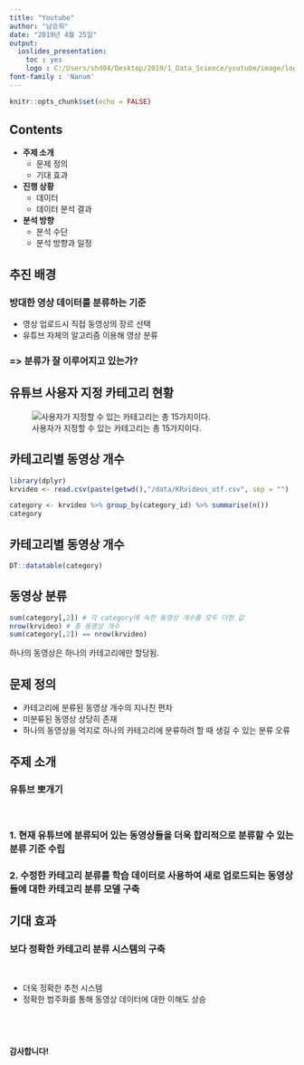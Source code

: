 ```yaml
---
title: "Youtube"
author: "남승희"
date: "2019년 4월 25일"
output: 
  ioslides_presentation:
    toc : yes
    logo : C:/Users/shd04/Desktop/2019/1_Data_Science/youtube/image/logo.png
font-family : 'Nanum'
---
```


```r
knitr::opts_chunk$set(echo = FALSE)
```

## Contents

- **주제 소개**
    - 문제 정의
    - 기대 효과
- **진행 상황**
    - 데이터
    - 데이터 분석 결과
- **분석 방향**
    - 분석 수단
    - 분석 방향과 일정



##  추진 배경 {.bigger }

### 방대한 영상 데이터를 분류하는 기준

- 영상 업로드시 직접 동영상의 장르 선택
- 유튜브 자체의 알고리즘 이용해 영상 분류

### => 분류가 잘 이루어지고 있는가?




## 유튜브 사용자 지정 카테고리 현황 {.smaller}

<div class="columns-2">
  ![사용자가 지정할 수 있는 카테고리는 총 15가지이다.](C:/Users/shd04/Desktop/2019/1_Data_Science/youtube/image/youtube_category.jpg)


</div>





## 카테고리별 동영상 개수 {.smaller}

```r
library(dplyr)
krvideo <- read.csv(paste(getwd(),"/data/KRvideos_utf.csv", sep = "") , header=TRUE)
```

```r

category <- krvideo %>% group_by(category_id) %>% summarise(n()) 
category

```

## 카테고리별 동영상 개수 {.smaller}

```r

DT::datatable(category)

```

## 동영상 분류

```r
sum(category[,2]) # 각 category에 속한 동영상 개수를 모두 더한 값
nrow(krvideo) # 총 동영상 개수
sum(category[,2]) == nrow(krvideo)
```


하나의 동영상은 하나의 카테고리에만 할당됨.


## 문제 정의 

- 카테고리에 분류된 동영상 개수의 지나친 편차
- 미분류된 동영상 상당히 존재
- 하나의 동영상을 억지로 하나의 카테고리에 분류하려 할 때 생길 수 있는 분류 오류


## 주제 소개 {.build}

### **유튜브 뽀개기**

<br>

### 1. 현재 유튜브에 분류되어 있는 동영상들을 더욱 합리적으로 분류할 수 있는 **분류 기준 수립**
  
### 2. 수정한 카테고리 분류를 학습 데이터로 사용하여 새로 업로드되는 동영상들에 대한 **카테고리 분류 모델 구축**

## 기대 효과
### 보다 정확한 카테고리 분류 시스템의 구축
<br>

- 더욱 정확한 추천 시스템
- 정확한 범주화를 통해 동영상 데이터에 대한 이해도 상승

## \ {.bigger .flexbox .vcenter}

<div class="centered">

**감사합니다!**

</div>

